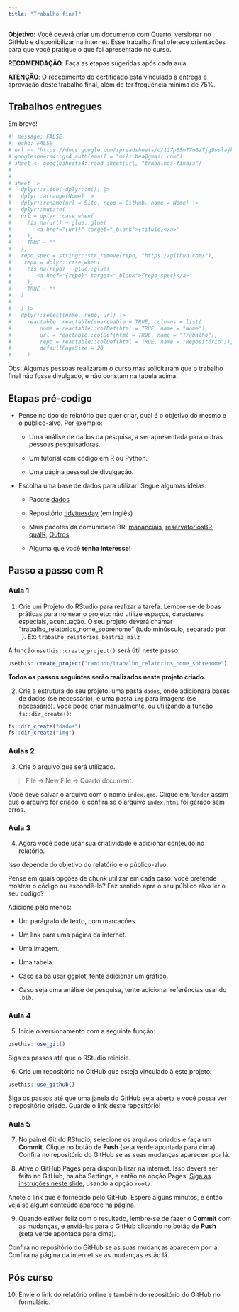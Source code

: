 ```yaml
---
title: "Trabalho final"
---
```


**Objetivo:** Você deverá criar um documento com Quarto, versionar no GitHub e disponibilizar na internet. Esse trabalho final oferece orientações para que você pratique o que foi apresentado no curso.

**RECOMENDAÇÃO**: Faça as etapas sugeridas após cada aula.

**ATENÇÃO**: O recebimento do certificado está vinculado à entrega e aprovação deste trabalho final, além de ter frequência mínima de 75%.

## Trabalhos entregues

Em breve!

```r
#| message: FALSE
#| echo: FALSE
# url <- "https://docs.google.com/spreadsheets/d/127pSSmT7o6zTjg9wslajkklXiXgb2lXAWwHcatZEYbU/"
# googlesheets4::gs4_auth(email = "milz.bea@gmail.com")
# sheet <- googlesheets4::read_sheet(url, "trabalhos-finais")
# 
# 
# sheet |>
#   dplyr::slice(-dplyr::n()) |> 
#   dplyr::arrange(Nome) |> 
#   dplyr::rename(url = Site, repo = GitHub, nome = Nome) |> 
#   dplyr::mutate(
#   url = dplyr::case_when(
#     !is.na(url) ~ glue::glue(
#       '<a href="{url}" target="_blank">{titulo}</a>'
#     ),
#     TRUE ~ ""
#   ),
#   repo_spec = stringr::str_remove(repo, "https://github.com/"),
#    repo = dplyr::case_when(
#     !is.na(repo) ~ glue::glue(
#       '<a href="{repo}" target="_blank">{repo_spec}</a>'
#     ),
#     TRUE ~ ""
#   )
#   
#   ) |> 
#   dplyr::select(nome, repo, url) |> 
#     reactable::reactable(searchable = TRUE, columns = list(
#         nome = reactable::colDef(html = TRUE, name = "Nome"),
#         url = reactable::colDef(html = TRUE, name = "Trabalho"),
#         repo = reactable::colDef(html = TRUE, name = "Repositório")),
#         defaultPageSize = 20
#     )
```

Obs:  Algumas pessoas realizaram o curso mas solicitaram que o trabalho final não fosse divulgado, e não constam na tabela acima.

## Etapas pré-codigo

-   Pense no tipo de relatório que quer criar, qual é o objetivo do mesmo e o público-alvo. Por exemplo:

    -   Uma análise de dados da pesquisa, a ser apresentada para outras pessoas pesquisadoras.

    -   Um tutorial com código em R ou Python.

    -   Uma página pessoal de divulgação.

-   Escolha uma base de dados para utilizar! Segue algumas ideias:

    -   Pacote [dados](https://cienciadedatos.github.io/dados/)

    -   Repositório [tidytuesday](https://github.com/rfordatascience/tidytuesday) (em inglês)

    -   Mais pacotes da comunidade BR: [mananciais](https://beatrizmilz.github.io/mananciais/), [reservatoriosBR](https://brunomioto.github.io/reservatoriosBR/), [qualR](https://quishqa.github.io/qualR/), [Outros](https://materiais-estudo-r.netlify.app/portugues.html#pacotes-da-comunidade)

    -   Alguma que você **tenha interesse**!

## Passo a passo com R

### Aula 1

1)  Crie um Projeto do RStudio para realizar a tarefa. Lembre-se de boas práticas para nomear o projeto: não utilize espaços, caracteres especiais, acentuação. O seu projeto deverá chamar "trabalho_relatorios_nome_sobrenome" (tudo minúsculo, separado por `_`). Ex: `trabalho_relatorios_beatriz_milz`

A função `usethis::create_project()` será útil neste passo:

``` r
usethis::create_project("caminho/trabalho_relatorios_nome_sobrenome")
```

**Todos os passos seguintes serão realizados neste projeto criado.**

2)  Crie a estrutura do seu projeto: uma pasta `dados`, onde adicionará bases de dados (se necessário), e uma pasta `img` para imagens (se necessário). Você pode criar manualmente, ou utilizando a função `fs::dir_create()`:

``` r
fs::dir_create("dados")
fs::dir_create("img")
```

### Aulas 2

3)  Crie o arquivo que será utilizado.

> File -\> New File -\> Quarto document.

Você deve salvar o arquivo com o nome `index.qmd`. Clique em `Render` assim que o arquivo for criado, e confira se o arquivo `index.html` foi gerado sem erros.

### Aula 3

4)  Agora você pode usar sua criatividade e adicionar conteúdo no relatório.

Isso depende do objetivo do relatório e o público-alvo.

Pense em quais opções de chunk utilizar em cada caso: você pretende mostrar o código ou escondê-lo? Faz sentido apra o seu público alvo ler o seu código?

Adicione pelo menos:

-   Um parágrafo de texto, com marcações.

-   Um link para uma página da internet.

-   Uma imagem.

-   Uma tabela.

-   Caso saiba usar ggplot, tente adicionar um gráfico.

-   Caso seja uma análise de pesquisa, tente adicionar referências usando `.bib`.

### Aula 4

5)  Inicie o versionamento com a seguinte função:

``` r
usethis::use_git()
```

Siga os passos até que o RStudio reinicie.

6)  Crie um repositório no GitHub que esteja vinculado à este projeto:

``` r
usethis::use_github()
```

Siga os passos até que uma janela do GitHub seja aberta e você possa ver o repositório criado. Guarde o link deste repositório!

### Aula 5

7)  No painel Git do RStudio, selecione os arquivos criados e faça um **Commit**. Clique no botão de **Push** (seta verde apontada para cima). Confira no repositório do GitHub se as suas mudanças aparecem por lá.

8)  Ative o GitHub Pages para disponibilizar na internet. Isso deverá ser feito no GitHub, na aba Settings, e então na opção Pages. [Siga as instruções neste slide](https://beatrizmilz.github.io/2022-curso-de-verao-ime-usp-relatorios/slides/#githubpages), usando a opção `root/`.

Anote o link que é fornecido pelo GitHub. Espere alguns minutos, e então veja se algum conteúdo aparece na página.

9)  Quando estiver feliz com o resultado, lembre-se de fazer o **Commit** com as mudanças, e enviá-las para o GitHub clicando no botão de **Push** (seta verde apontada para cima).

Confira no repositório do GitHub se as suas mudanças aparecem por lá. Confira na página da internet se as mudanças estão lá.

## Pós curso

10) Envie o link do relatório online e também do repositório do GitHub no formulário.

<!-- inicio font awesome -->

```{=html}
<script src="https://kit.fontawesome.com/1f72d6921a.js" crossorigin="anonymous"></script>
```
<!-- final font awesome -->
